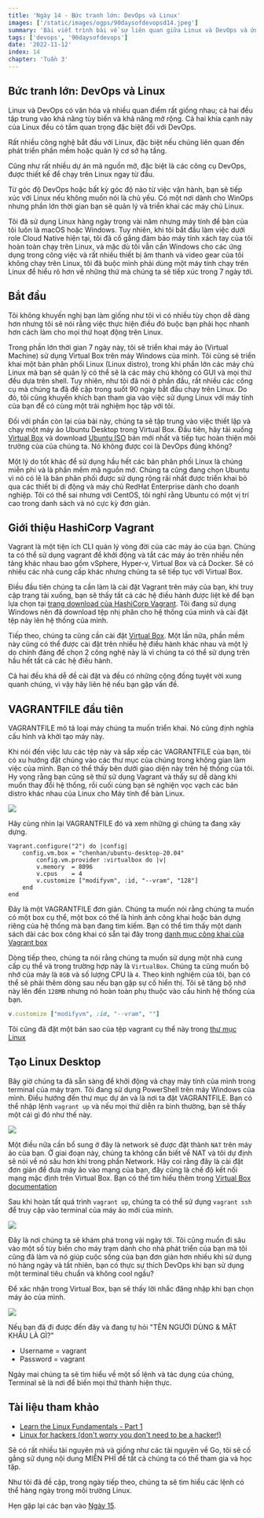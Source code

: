 ```yaml
---
title: 'Ngày 14 - Bức tranh lớn: DevOps và Linux'
images: ['/static/images/ogps/90daysofdevopsd14.jpeg']
summary: 'Bài viết trình bài về sự liên quan giữa Linux và DevOps và ứng dụng của nó trong các hệ thống thông tin.'
tags: ['devops', '90daysofdevops']
date: '2022-11-12'
index: 14
chapter: 'Tuần 3'
---
```


## Bức tranh lớn: DevOps và Linux

Linux và DevOps có văn hóa và nhiều quan điểm rất giống nhau; cả hai đều tập trung vào khả năng tùy biến và khả năng mở rộng. Cả hai khía cạnh này của Linux đều có tầm quan trọng đặc biệt đối với DevOps.

Rất nhiều công nghệ bắt đầu với Linux, đặc biệt nếu chúng liên quan đến phát triển phần mềm hoặc quản lý cơ sở hạ tầng.

Cũng như rất nhiều dự án mã nguồn mở, đặc biệt là các công cụ DevOps, được thiết kế để chạy trên Linux ngay từ đầu.

Từ góc độ DevOps hoặc bất kỳ góc độ nào từ việc vận hành, bạn sẽ tiếp xúc với Linux nếu không muốn nói là chủ yếu. Có một nơi dành cho WinOps nhưng phần lớn thời gian bạn sẽ quản lý và triển khai các máy chủ Linux.

Tôi đã sử dụng Linux hàng ngày trong vài năm nhưng máy tính để bàn của tôi luôn là macOS hoặc Windows. Tuy nhiên, khi tôi bắt đầu làm việc dưới role Cloud Native hiện tại, tôi đã cố gắng đảm bảo máy tính xách tay của tôi hoàn toàn chạy trên Linux, và mặc dù tôi vẫn cần Windows cho các ứng dụng trong công việc và rất nhiều thiết bị âm thanh và video gear của tôi không chạy trên Linux, tôi đã buộc mình phải dùng một máy tính chạy trên Linux để hiểu rõ hơn về những thứ mà chúng ta sẽ tiếp xúc trong 7 ngày tới.

## Bắt đầu

Tôi không khuyến nghị bạn làm giống như tôi vì có nhiều tùy chọn dễ dàng hơn nhưng tôi sẽ nói rằng việc thực hiện điều đó buộc bạn phải học nhanh hơn cách làm cho mọi thứ hoạt động trên Linux.

Trong phần lớn thời gian 7 ngày này, tôi sẽ triển khai máy ảo (Virtual Machine) sử dụng Virtual Box trên máy Windows của mình. Tôi cũng sẽ triển khai một bản phân phối Linux (Linux distro), trong khi phần lớn các máy chủ Linux mà bạn sẽ quản lý có thể sẽ là các máy chủ không có GUI và mọi thứ đều dựa trên shell. Tuy nhiên, như tôi đã nói ở phần đầu, rất nhiều các công cụ mà chúng ta đã đề cập trong suốt 90 ngày bắt đầu chạy trên Linux. Do đó, tôi cũng khuyến khích bạn tham gia vào việc sử dụng Linux với máy tính của bạn để có cùng một trải nghiệm học tập với tôi.

Đối với phần còn lại của bài này, chúng ta sẽ tập trung vào việc thiết lập và chạy một máy ảo Ubuntu Desktop trong Virtual Box. Đầu tiên, hãy tải xuống [Virtual Box](https://www.virtualbox.org/) và download [Ubuntu ISO](https://ubuntu.com/download) bản mới nhất và tiếp tục hoàn thiện môi trường của của chúng ta. Nó không được coi là DevOps đúng không?

Một lý do tốt khác để sử dụng hầu hết các bản phân phối Linux là chúng miễn phí và là phần mềm mã nguồn mở. Chúng ta cũng đang chọn Ubuntu vì nó có lẽ là bản phân phối được sử dụng rộng rãi nhất được triển khai bỏ qua các thiết bị di động và máy chủ RedHat Enterprise dành cho doanh nghiệp. Tôi có thể sai nhưng với CentOS, tôi nghĩ rằng Ubuntu có một vị trí cao trong danh sách và nó cực kỳ đơn giản.

## Giới thiệu HashiCorp Vagrant

Vagrant là một tiện ích CLI quản lý vòng đời của các máy ảo của bạn. Chúng ta có thể sử dụng vagrant để khởi động và tắt các máy ảo trên nhiều nền tảng khác nhau bao gồm vSphere, Hyper-v, Virtual Box và cả Docker. Sẽ có nhiều các nhà cung cấp khác nhưng chúng ta sẽ tiếp tục với Virtual Box.

Điều đầu tiên chúng ta cần làm là cài đặt Vagrant trên máy của bạn, khi truy cập trang tải xuống, bạn sẽ thấy tất cả các hệ điều hành được liệt kê để bạn lựa chọn tại [trang download của HashiCorp Vagrant](https://www.vagrantup.com/downloads). Tôi đang sử dụng Windows nên đã download tệp nhị phân cho hệ thống của mình và cài đặt tệp này lên hệ thống của mình.

Tiếp theo, chúng ta cũng cần cài đặt [Virtual Box](https://www.virtualbox.org/wiki/Downloads). Một lần nữa, phần mềm này cũng có thể được cài đặt trên nhiều hệ điều hành khác nhau và một lý do chính đáng để chọn 2 công nghệ này là vì chúng ta có thể sử dụng trên hầu hết tất cả các hệ điều hành.

Cả hai đều khá dễ đề cài đặt và đều có những cộng đồng tuyệt vời xung quanh chúng, vì vậy hãy liên hệ nếu bạn gặp vấn đề.

## VAGRANTFILE đầu tiên

VAGRANTFILE mô tả loại máy chúng ta muốn triển khai. Nó cũng định nghĩa cấu hình và khởi tạo máy này.

Khi nói đến việc lưu các tệp này và sắp xếp các VAGRANTFILE của bạn, tôi có xu hướng đặt chúng vào các thư mục của chúng trong không gian làm việc của mình. Bạn có thể thấy bên dưới giao diện này trên hệ thống của tôi. Hy vọng rằng bạn cũng sẽ thử sử dụng Vagrant và thấy sự dễ dàng khi muốn thay đổi hệ thống, rồi cuối cùng bạn sẽ nghiện vọc vạch các bản distro khác nhau của Linux cho Máy tính để bàn Linux.

![](/static/images/assets/Day14_Linux1.png)

Hãy cùng nhìn lại VAGRANTFILE đó và xem những gì chúng ta đang xây dựng.

```ruby:Vagrantfile
Vagrant.configure("2") do |config|
    config.vm.box = "chenhan/ubuntu-desktop-20.04"
        config.vm.provider :virtualbox do |v|
        v.memory  = 8096
        v.cpus    = 4
        v.customize ["modifyvm", :id, "--vram", "128"]
    end
end
```

Đây là một VAGRANTFILE đơn giản. Chúng ta muốn nói rằng chúng ta muốn có một box cụ thể, một box có thể là hình ảnh công khai hoặc bản dựng riêng của hệ thống mà bạn đang tìm kiếm. Bạn có thể tìm thấy một danh sách dài các box công khai có sẵn tại đây trong [danh mục công khai của Vagrant box](https://app.vagrantup.com/boxes/search)

Dòng tiếp theo, chúng ta nói rằng chúng ta muốn sử dụng một nhà cung cấp cụ thể và trong trường hợp này là `VirtualBox`. Chúng ta cũng muốn bộ nhớ của máy là `8GB` và số lượng CPU là `4`. Theo kinh nghiệm của tôi, bạn có thể sẽ phải thêm dòng sau nếu bạn gặp sự cố hiển thị. Tôi sẽ tăng bộ nhớ này lên đến `128MB` nhưng nó hoàn toàn phụ thuộc vào cấu hình hệ thống của bạn.

```ruby
v.customize ["modifyvm", :id, "--vram", ""]
```

Tôi cũng đã đặt một bản sao của tệp vagrant cụ thể này trong [thư mục Linux](https://github.com/vntechies/90DaysOfDevOps/blob/main/2022/Days/Linux/VAGRANTFILE)

## Tạo Linux Desktop

Bây giờ chúng ta đã sẵn sàng để khởi động và chạy máy tính của mình trong terminal của máy trạm. Tôi đang sử dụng PowerShell trên máy Windows của mình. Điều hướng đến thư mục dự án và là nơi ta đặt VAGRANTFILE. Bạn có thể nhập lệnh `vagrant up` và nếu mọi thứ diễn ra bình thường, bạn sẽ thấy một cái gì đó như thế này.

![](/static/images/assets/Day14_Linux2.png)

Một điều nữa cần bổ sung ở đây là network sẽ được đặt thành `NAT` trên máy ảo của bạn. Ở giai đoạn này, chúng ta không cần biết về NAT và tôi dự định sẽ nói về nó sâu hơn khi trong phần Network. Hãy coi rằng đây là cài đặt đơn giản để đưa máy ảo vào mạng của bạn, đây cũng là chế độ kết nối mạng mặc định trên Virtual Box. Bạn có thể tìm hiểu thêm trong [Virtual Box documentation](https://www.virtualbox.org/manual/ch06.html#network_nat)

Sau khi hoàn tất quá trình `vagrant up`, chúng ta có thể sử dụng `vagrant ssh` để truy cập vào terminal của máy ảo mới của mình.

![](/static/images/assets/Day14_Linux3.png)

Đây là nơi chúng ta sẽ khám phá trong vài ngày tới. Tôi cũng muốn đi sâu vào một số tùy biến cho máy trạm dành cho nhà phát triển của bạn mà tôi cũng đã làm và nó giúp cuộc sống của bạn đơn giản hơn nhiều khi sử dụng nó hàng ngày và tất nhiên, bạn có thực sự thích DevOps khi bạn sử dụng một terminal tiêu chuẩn và không cool ngầu?

Để xác nhận trong Virtual Box, bạn sẽ thấy lời nhắc đăng nhập khi bạn chọn máy ảo của mình.

![](/static/images/assets/Day14_Linux4.png)

Nếu bạn đã đi được đến đây và đang tự hỏi "TÊN NGƯỜI DÙNG & MẬT KHẨU LÀ GÌ?"

- Username = vagrant
- Password = vagrant

Ngày mai chúng ta sẽ tìm hiểu về một số lệnh và tác dụng của chúng, Terminal sẽ là nơi để biến mọi thứ thành hiện thực.

## Tài liệu tham khảo

- [Learn the Linux Fundamentals - Part 1](https://www.youtube.com/watch?v=kPylihJRG70)
- [Linux for hackers (don't worry you don't need to be a hacker!)](https://www.youtube.com/watch?v=VbEx7B_PTOE)

Sẽ có rất nhiều tài nguyên mà và giống như các tài nguyên về Go, tôi sẽ cố gắng sử dụng nội dung MIỄN PHÍ để tất cả chúng ta có thể tham gia và học tập.

Như tôi đã đề cập, trong ngày tiếp theo, chúng ta sẽ tìm hiểu các lệnh có thể hàng ngày trong môi trường Linux.

Hẹn gặp lại các bạn vào [Ngày 15](/courses/90-ngay-devops/ngay-15-cac-lenh-linux-cho-devops).
